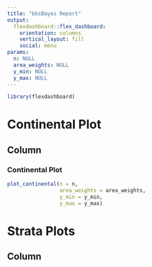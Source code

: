 ```yaml
---
title: "bbsBayes Report"
output: 
  flexdashboard::flex_dashboard:
    orientation: columns
    vertical_layout: fill
    social: menu
params:
  n: NULL
  area_weights: NULL
  y_min: NULL
  y_max: NULL
---
```


```r
library(flexdashboard)
```

Continental Plot
=======================================================================

Column {data-width=650}
-----------------------------------------------------------------------

### Continental Plot

```r
plot_continental(n = n,
                 area_weights = area_weights,
                 y_min = y_min,
                 y_max = y_max)
```

Strata Plots
=======================================================================

Column {data-width=650}
-----------------------------------------------------------------------

```r

```

